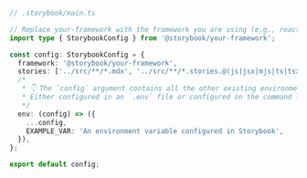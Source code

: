 ```ts
// .storybook/main.ts

// Replace your-framework with the framework you are using (e.g., react-webpack5, vue3-vite)
import type { StorybookConfig } from '@storybook/your-framework';

const config: StorybookConfig = {
  framework: '@storybook/your-framework',
  stories: ['../src/**/*.mdx', '../src/**/*.stories.@(js|jsx|mjs|ts|tsx)'],
  /*
   * 👇 The `config` argument contains all the other existing environment variables.
   * Either configured in an `.env` file or configured on the command line.
   */
  env: (config) => ({
    ...config,
    EXAMPLE_VAR: 'An environment variable configured in Storybook',
  }),
};

export default config;
```
